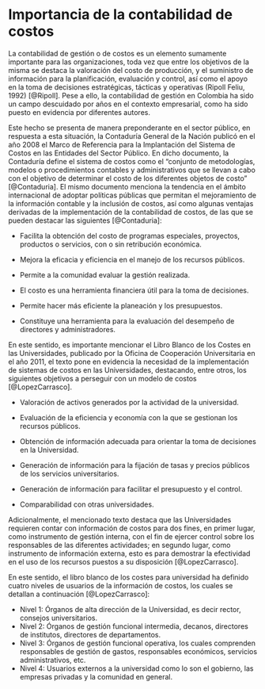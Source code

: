 # Importancia de la contabilidad de costos {#sec-importancia}

La contabilidad de gestión o de costos es un elemento sumamente importante para las organizaciones, toda vez que entre los objetivos de la misma se destaca la valoración del costo de producción, y el suministro de información para la planificación, evaluación y control, así como el apoyo en la toma de decisiones estratégicas, tácticas y operativas (Ripoll Feliu, 1992) [@Ripoll]. Pese a ello, la contabilidad de gestión en Colombia ha sido un campo descuidado por años en el contexto empresarial, como ha sido puesto en evidencia por diferentes autores.

Este hecho se presenta de manera preponderante en el sector público, en respuesta a esta situación, la Contaduría General de la Nación publicó en el año 2008 el Marco de Referencia para la Implantación del Sistema de Costos en las Entidades del Sector Público. En dicho documento, la Contaduría define el sistema de costos como el "conjunto de metodologías, modelos o procedimientos contables y administrativos que se llevan a cabo con el objetivo de determinar el costo de los diferentes objetos de costo" [@Contaduria]. El mismo documento menciona la tendencia en el ámbito internacional de adoptar políticas públicas que permitan el mejoramiento de la información contable y la inclusión de costos, así como algunas ventajas derivadas de la implementación de la contabilidad de costos, de las que se pueden destacar las siguientes [@Contaduria]:

-   Facilita la obtención del costo de programas especiales, proyectos, productos o servicios, con o sin retribución económica.

-   Mejora la eficacia y eficiencia en el manejo de los recursos públicos.

-   Permite a la comunidad evaluar la gestión realizada.

-   El costo es una herramienta financiera útil para la toma de decisiones.

-   Permite hacer más eficiente la planeación y los presupuestos.

-   Constituye una herramienta para la evaluación del desempeño de directores y administradores.

En este sentido, es importante mencionar el Libro Blanco de los Costes en las Universidades, publicado por la Oficina de Cooperación Universitaria en el año 2011, el texto pone en evidencia la necesidad de la implementación de sistemas de costos en las Universidades, destacando, entre otros, los siguientes objetivos a perseguir con un modelo de costos [@LopezCarrasco].

-   Valoración de activos generados por la actividad de la universidad.

-   Evaluación de la eficiencia y economía con la que se gestionan los recursos públicos.

-   Obtención de información adecuada para orientar la toma de decisiones en la Universidad.

-   Generación de información para la fijación de tasas y precios públicos de los servicios universitarios.

-   Generación de información para facilitar el presupuesto y el control.

-   Comparabilidad con otras universidades.

Adicionalmente, el mencionado texto destaca que las Universidades requieren contar con información de costos para dos fines, en primer lugar, como instrumento de gestión interna, con el fin de ejercer control sobre los responsables de las diferentes actividades; en segundo lugar, como instrumento de información externa, esto es para demostrar la efectividad en el uso de los recursos puestos a su disposición [@LopezCarrasco].

En este sentido, el libro blanco de los costes para universidad ha definido cuatro niveles de usuarios de la información de costos, los cuales se detallan a continuación [@LopezCarrasco]:

-   Nivel 1: Órganos de alta dirección de la Universidad, es decir rector, consejos universitarios.
-   Nivel 2: Órganos de gestión funcional intermedia, decanos, directores de institutos, directores de departamentos.
-   Nivel 3: Órganos de gestión funcional operativa, los cuales comprenden responsables de gestión de gastos, responsables económicos, servicios administrativos, etc.
-   Nivel 4: Usuarios externos a la universidad como lo son el gobierno, las empresas privadas y la comunidad en general.

